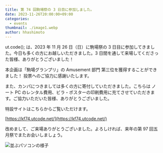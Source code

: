 ```yaml
---
title: 第 74 回駒場祭の 3 日目に参加しました。
date: 2023-11-26T20:00:00+09:00
categories:
  - events
thumbnail: ./image1.webp
author: hhashimoto
---
```


ut.code(); は、2023 年 11 月 26 日（日）に駒場祭の 3 日目に参加してきました。今日も多くの方にお越しいただきました。3 日間を通して来場してくださった皆様、ありがとうございました！

本企画は「駒場グランプリ」の Amusement 部門 第三位を獲得することができました！ 投票へのご協力に感謝いたします。

また、カンパにつきましては多くの方に寄付していただきました。こちらは ノート PC のレンタル費用、ビラ・ポスターの印刷費用に充てさせていただきます。ご協力いただいた皆様、ありがとうございました。

特設サイトはこちらからご覧いただけます。

[https://kf74.utcode.net/](https://kf74.utcode.net/)

改めまして、ご来場ありがとうございました。よろしければ、来年の第 97 回五月祭でまたお会いしましょう。

![並ぶパソコンの様子](./image2.webp)
